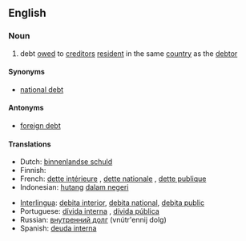 ==English==

===Noun===
{{en-noun|sg=[[domestic]] [[debt]]|s|-}}

# {{economics}} debt [[owe]]d to [[creditor]]s [[resident]] in the same [[country]] as the [[debtor]]

====Synonyms====
* [[national debt]]

====Antonyms====
* [[foreign debt]]

====Translations====
{{trans-top|debt owed to creditors resident in the same country as debtor}}
* Dutch: [[binnenlandse schuld]] {{f}}
* Finnish: {{t-|fi|kotimainen velka}}
* French: [[dette intérieure]] {{f}}, [[dette nationale]] {{f}}, [[dette publique]] {{f}}
* Indonesian: [[hutang]] [[dalam negeri]]
{{trans-mid}}
* [[Interlingua]]: [[debita interior]], [[debita national]], [[debita public]]
* Portuguese: [[dívida interna]] {{f}}, [[dívida pública]] {{f}}
* Russian: [[внутренний долг]] (vnútr'ennij dolg) {{m}}
* Spanish: [[deuda interna]] {{f}}
{{trans-bottom}}